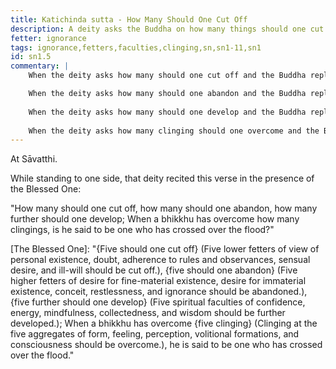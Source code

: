 ```yaml
---
title: Katichinda sutta - How Many Should One Cut Off
description: A deity asks the Buddha on how many things should one cut off, abandon, and develop to cross over the flood.
fetter: ignorance
tags: ignorance,fetters,faculties,clinging,sn,sn1-11,sn1
id: sn1.5
commentary: |
    When the deity asks how many should one cut off and the Buddha replies with five, this is referring to the five lower fetters of view of personal existence, doubt, adherence to rules and observances, sensual desire, and ill-will. One needs to cut these off.

    When the deity asks how many should one abandon and the Buddha replies with five, this is referring to the five higher fetters of desire for fine-material existence, desire for immaterial existence, conceit, restlessness, and ignorance. One needs to abandon these.
    
    When the deity asks how many should one develop and the Buddha replies with five, this is referring to the five spiritual faculties of confidence (faith), energy, mindfulness, collectedness (concentration), and wisdom. One needs to develop these.
    
    When the deity asks how many clinging should one overcome and the Buddha replies with five, this is referring to the five clinging aggregates of form, feeling, perception, volitional formations, and consciousness. One needs to overcome these. When one has overcome these five clinging, one is said to have crossed over the flood of suffering.
---
```


At Sāvatthi.

While standing to one side, that deity recited this verse in the presence of the Blessed One:

"How many should one cut off, how many should one abandon,
how many further should one develop;
When a bhikkhu has overcome how many clingings,
is he said to be one who has crossed over the flood?"

[The Blessed One]: "\{Five should one cut off} (Five lower fetters of view of personal existence, doubt, adherence to rules and observances, sensual desire, and ill-will should be cut off.), \{five should one abandon} (Five higher fetters of desire for fine-material existence, desire for immaterial existence, conceit, restlessness, and ignorance should be abandoned.),
\{five further should one develop} (Five spiritual faculties of confidence, energy, mindfulness, collectedness, and wisdom should be further developed.);
When a bhikkhu has overcome \{five clinging} (Clinging at the five aggregates of form, feeling, perception, volitional formations, and consciousness should be overcome.),
he is said to be one who has crossed over the flood."